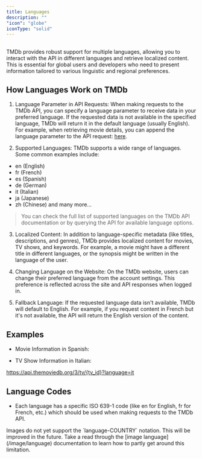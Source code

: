 ```yaml
---
title: Languages
description: ""
"icon": "globe"
iconType: "solid"
---
```


##
TMDb provides robust support for multiple languages, allowing you to interact with the API in different languages and retrieve localized content. 
This is essential for global users and developers who need to present information tailored to various linguistic and regional preferences.

## How Languages Work on TMDb

1. Language Parameter in API Requests: When making requests to the TMDb API, you can specify a language parameter to receive data in your preferred language. If the requested data is not available in the specified language, TMDb will return it in the default language (usually English).
For example, when retrieving movie details, you can append the language parameter to the API request: [here](https://api.themoviedb.org/3/movie/{movie_id}?language=fr).

2. Supported Languages: TMDb supports a wide range of languages. Some common examples include:

- en (English)
- fr (French)
- es (Spanish)
- de (German)
- it (Italian)
- ja (Japanese)
- zh (Chinese)
and many more...

> You can check the full list of supported languages on the TMDb API documentation or by querying the API for available language options.

3. Localized Content: In addition to language-specific metadata (like titles, descriptions, and genres), TMDb provides localized content for movies, TV shows, and keywords. For example, a movie might have a different title in different languages, or the synopsis might be written in the language of the user.

4. Changing Language on the Website: On the TMDb website, users can change their preferred language from the account settings. This preference is reflected across the site and API responses when logged in.

5. Fallback Language: If the requested language data isn't available, TMDb will default to English. For example, if you request content in French but it's not available, the API will return the English version of the content.

## Examples

- Movie Information in Spanish:

[](https://api.themoviedb.org/3/movie/{movie_id}?language=es)

- TV Show Information in Italian:

[]()https://api.themoviedb.org/3/tv/{tv_id}?language=it

## Language Codes

- Each language has a specific ISO 639-1 code (like en for English, fr for French, etc.) which should be used when making requests to the TMDb API.


<Note>
Images do not yet support the `language-COUNTRY` notation. This will be improved in the future. Take a 
read through the [image language](/image/language) documentation to learn how to partly get around this limitation.
</Note>